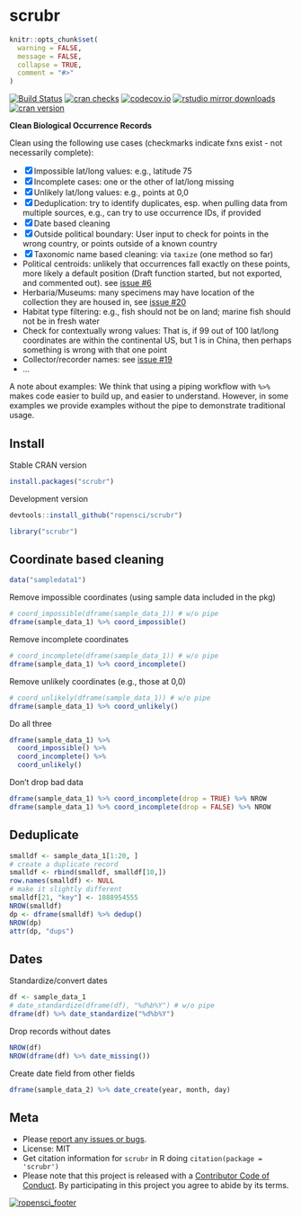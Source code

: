 scrubr
======

```r
knitr::opts_chunk$set(
  warning = FALSE,
  message = FALSE,
  collapse = TRUE,
  comment = "#>"
)
```

[![Build Status](https://travis-ci.org/ropensci/scrubr.svg?branch=master)](https://travis-ci.org/ropensci/scrubr)
[![cran checks](https://cranchecks.info/badges/worst/scrubr)](https://cranchecks.info/pkgs/scrubr)
[![codecov.io](https://codecov.io/github/ropensci/scrubr/coverage.svg?branch=master)](https://codecov.io/github/ropensci/scrubr?branch=master)
[![rstudio mirror downloads](https://cranlogs.r-pkg.org/badges/grand-total/scrubr?color=ff69b4)](https://github.com/metacran/cranlogs.app)
[![cran version](https://www.r-pkg.org/badges/version/scrubr)](https://cran.r-project.org/package=scrubr)

__Clean Biological Occurrence Records__

Clean using the following use cases (checkmarks indicate fxns exist - not necessarily complete):

- [x] Impossible lat/long values: e.g., latitude 75
- [x] Incomplete cases: one or the other of lat/long missing
- [x] Unlikely lat/long values: e.g., points at 0,0
- [x] Deduplication: try to identify duplicates, esp. when pulling data from multiple sources, e.g., can try to use occurrence IDs, if provided
- [x] Date based cleaning
* [x] Outside political boundary: User input to check for points in the wrong country, or points outside of a known country
* [x] Taxonomic name based cleaning: via `taxize` (one method so far)
* Political centroids: unlikely that occurrences fall exactly on these points, more likely a
default position (Draft function started, but not exported, and commented out). see [issue #6](https://github.com/ropensci/scrubr/issues/6)
* Herbaria/Museums: many specimens may have location of the collection they are housed in, see [issue #20](https://github.com/ropensci/scrubr/issues/20)
* Habitat type filtering: e.g., fish should not be on land; marine fish should not be in fresh water
* Check for contextually wrong values: That is, if 99 out of 100 lat/long coordinates are within the continental US, but 1 is in China, then perhaps something is wrong with that one point
* Collector/recorder names: see [issue #19](https://github.com/ropensci/scrubr/issues/19)
* ...

A note about examples: We think that using a piping workflow with `%>%` makes code easier to
build up, and easier to understand. However, in some examples we provide examples without the pipe
to demonstrate traditional usage.

## Install

Stable CRAN version

```r
install.packages("scrubr")
```

Development version

```r
devtools::install_github("ropensci/scrubr")
```

```r
library("scrubr")
```

## Coordinate based cleaning

```r
data("sampledata1")
```

Remove impossible coordinates (using sample data included in the pkg)

```r
# coord_impossible(dframe(sample_data_1)) # w/o pipe
dframe(sample_data_1) %>% coord_impossible()
```

Remove incomplete coordinates

```r
# coord_incomplete(dframe(sample_data_1)) # w/o pipe
dframe(sample_data_1) %>% coord_incomplete()
```

Remove unlikely coordinates (e.g., those at 0,0)

```r
# coord_unlikely(dframe(sample_data_1)) # w/o pipe
dframe(sample_data_1) %>% coord_unlikely()
```

Do all three

```r
dframe(sample_data_1) %>%
  coord_impossible() %>%
  coord_incomplete() %>%
  coord_unlikely()
```

Don't drop bad data

```r
dframe(sample_data_1) %>% coord_incomplete(drop = TRUE) %>% NROW
dframe(sample_data_1) %>% coord_incomplete(drop = FALSE) %>% NROW
```


## Deduplicate

```r
smalldf <- sample_data_1[1:20, ]
# create a duplicate record
smalldf <- rbind(smalldf, smalldf[10,])
row.names(smalldf) <- NULL
# make it slightly different
smalldf[21, "key"] <- 1088954555
NROW(smalldf)
dp <- dframe(smalldf) %>% dedup()
NROW(dp)
attr(dp, "dups")
```

## Dates

Standardize/convert dates

```r
df <- sample_data_1
# date_standardize(dframe(df), "%d%b%Y") # w/o pipe
dframe(df) %>% date_standardize("%d%b%Y")
```

Drop records without dates

```r
NROW(df)
NROW(dframe(df) %>% date_missing())
```

Create date field from other fields

```r
dframe(sample_data_2) %>% date_create(year, month, day)
```

## Meta

* Please [report any issues or bugs](https://github.com/ropensci/scrubr/issues).
* License: MIT
* Get citation information for `scrubr` in R doing `citation(package = 'scrubr')`
* Please note that this project is released with a [Contributor Code of Conduct][coc]. By participating in this project you agree to abide by its terms.

[![ropensci_footer](https://ropensci.org/public_images/github_footer.png)](https://ropensci.org)

[coc]: https://github.com/ropensci/scrubr/blob/master/CODE_OF_CONDUCT.md
